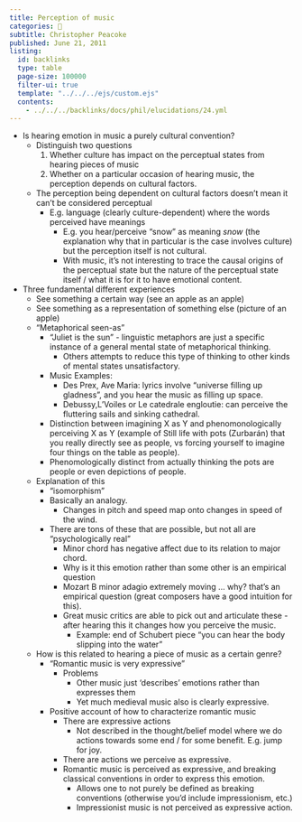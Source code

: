 ```yaml
---
title: Perception of music
categories: 🔴
subtitle: Christopher Peacoke
published: June 21, 2011
listing:
  id: backlinks
  type: table
  page-size: 100000
  filter-ui: true
  template: "../../../ejs/custom.ejs"
  contents:
    - ../../../backlinks/docs/phil/elucidations/24.yml
---
```



- Is hearing emotion in music a purely cultural convention?
  - Distinguish two questions
    1. Whether culture has impact on the perceptual states from hearing pieces 
       of music
    2. Whether on a particular occasion of hearing music, the perception depends 
       on cultural factors.
  - The perception being dependent on cultural factors doesn't mean it can't be 
    considered perceptual
    - E.g. language (clearly culture-dependent) where the words perceived have 
      meanings
      - E.g. you hear/perceive "snow" as meaning *snow* (the explanation why 
        that in particular is the case involves culture) but the perception 
        itself is not cultural.
      - With music, it's not interesting to trace the causal origins of the 
        perceptual state but the nature of the perceptual state itself / what it 
        is for it to have emotional content.
- Three fundamental different experiences
  - See something a certain way (see an apple as an apple)
  - See something as a representation of something else (picture of an apple)
  - "Metaphorical seen-as"
    - "Juliet is the sun" - linguistic metaphors are just a specific instance of 
      a general mental state of metaphorical thinking.
      - Others attempts to reduce this type of thinking to other kinds of mental 
        states unsatisfactory.
    - Music Examples:
      - Des Prex, Ave Maria: lyrics involve "universe filling up gladness", and 
        you hear the music as filling up space.
      - Debussy,L'Voiles or Le catedrale engloutie: can perceive the fluttering 
        sails and sinking cathedral.
    - Distinction between imagining X as Y and phenomonologically perceiving X
      as Y (example of Still life with pots (Zurbarán) that you really directly 
      see as people, vs forcing yourself to imagine four things on the table as 
      people).
    - Phenomologically distinct from actually thinking the pots are people or 
      even depictions of people.
  - Explanation of this
    - "isomorphism" 
    - Basically an analogy.
      - Changes in pitch and speed map onto changes in speed of the wind.
    - There are tons of these that are possible, but not all are 
      "psychologically real"
      - Minor chord has negative affect due to its relation to major chord.
      - Why is it this emotion rather than some other is an empirical question
      - Mozart B minor adagio extremely moving ... why? that's an empirical 
        question (great composers have a good intuition for this).
      - Great music critics are able to pick out and articulate these - after 
        hearing this it changes how you perceive the music.
        - Example: end of Schubert piece "you can hear the body slipping into 
          the water"
  - How is this related to hearing a piece of music as a certain genre?
    - "Romantic music is very expressive"
      - Problems
        - Other music just 'describes' emotions rather than expresses them
        -  Yet much medieval music also is clearly expressive.
    - Positive account of how to characterize romantic music
      - There are expressive actions
        - Not described in the thought/belief model where we do actions towards 
          some end / for some benefit. E.g. jump for joy.
      - There are actions we perceive as expressive.
      - Romantic music is perceived as expressive, and breaking classical 
        conventions in order to express this emotion.
        - Allows one to not purely be defined as breaking conventions (otherwise 
          you'd include impressionism, etc.)
        - Impressionist music is not perceived as expressive action.
